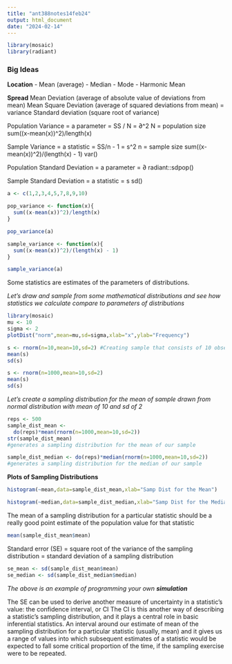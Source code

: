 ```yaml
---
title: "ant388notes14feb24"
output: html_document
date: "2024-02-14"
---
```

```r
library(mosaic)
library(radiant)
```

### Big Ideas
**Location**
  - Mean (average)
  - Median
  - Mode
  - Harmonic Mean
  
**Spread**
  Mean Deviation (average of absolute value of deviations from mean)
  Mean Square Deviation (average of squared deviations from mean) = variance
  Standard deviation (square root of variance)

Population Variance = a parameter 
  = SS / N = ∂^2
  N = population size
  sum((x-mean(x))^2)/length(x)
  
Sample Variance = a statistic
  = SS/n - 1 = s^2
  n = sample size
  sum((x-mean(x))^2)/(length(x) - 1)
  var()

Population Standard Deviation = a parameter
  = ∂
  radiant::sdpop()

Sample Standard Deviation = a statistic 
  = s
  sd()
  
```r
a <- c(1,2,3,4,5,7,8,9,10)

pop_variance <- function(x){
  sum((x-mean(x))^2)/length(x)
}

pop_variance(a)

sample_variance <- function(x){
  sum((x-mean(x))^2)/(length(x) - 1)
}

sample_variance(a)
```
Some statistics are estimates of the parameters of distributions.

*Let's draw and sample from some mathematical distributions and see how statistics we calculate compare to parameters of distributions*

```r
library(mosaic)
mu <- 10
sigma <- 2
plotDist("norm",mean=mu,sd=sigma,xlab="x",ylab="Frequency")
```
```r
s <- rnorm(n=10,mean=10,sd=2) #Creating sample that consists of 10 observations drawn out of a normal distribution with a mean of 10 and standard deviation of 2
mean(s)
sd(s)
```
```r
s <- rnorm(n=1000,mean=10,sd=2)
mean(s)
sd(s)
```
*Let's create a sampling distribution for the mean of sample drawn from normal distribution with mean of 10 and sd of 2*

```r
reps <- 500
sample_dist_mean <-
  do(reps)*mean(rnorm(n=1000,mean=10,sd=2))
str(sample_dist_mean)
#generates a sampling distribution for the mean of our sample
```
```r
sample_dist_median <- do(reps)*median(rnorm(n=1000,mean=10,sd=2))
#generates a sampling distribution for the median of our sample
```

**Plots of Sampling Distributions**

```r
histogram(~mean,data=sample_dist_mean,xlab="Samp Dist for the Mean")
```
```R
histogram(~median,data=sample_dist_median,xlab="Samp Dist for the Median")
```

The mean of a sampling distribution for a particular statistic should be a really good point estimate of the population value for that statistic
```r
mean(sample_dist_mean$mean)
```
Standard error (SE) = square root of the variance of the sampling distribution = standard deviation of a sampling distribution
```r
se_mean <- sd(sample_dist_mean$mean)
se_median <- sd(sample_dist_median$median)
```
*The above is an example of programming your own **simulation***

  The SE can be used to derive another measure of uncertainty in a statistic's value: the confidence interval, or CI
  The CI is this another way of describing a statistic's sampling distribution, and it plays a  central role in basic inferential statistics.
  An interval around our estimate of mean of the sampling distribution for a particular         statistic (usually, mean) and it gives us a range of values into which subsequent estimates of a statistic would be expected to fall some critical proportion of the time, if the sampling      exercise were to be repeated.
  




